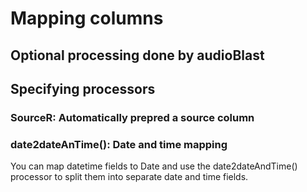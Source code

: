 # Mapping columns

## Optional processing done by audioBlast

## Specifying processors

### SourceR: Automatically prepred a source column

### date2dateAnTime(): Date and time mapping

You can map datetime fields to Date and use the date2dateAndTime() processor to split them into separate date and time fields.
